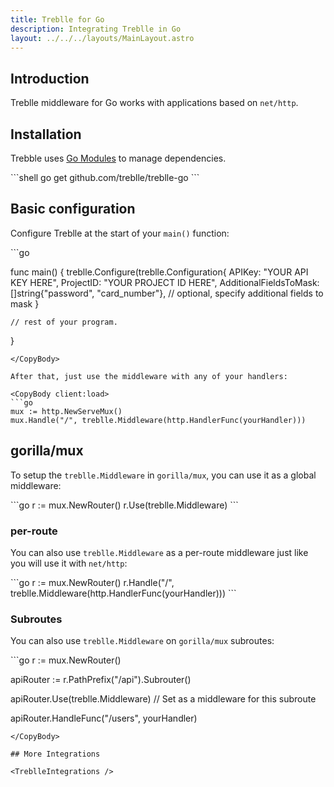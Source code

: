 ```yaml
---
title: Treblle for Go
description: Integrating Treblle in Go
layout: ../../../layouts/MainLayout.astro
---
```



## Introduction

Treblle middleware for Go works with applications based on `net/http`.

## Installation

Trebble uses [Go Modules](https://github.com/golang/go/wiki/Modules) to manage dependencies.

<CopyBody client:load>
  ```shell go get github.com/treblle/treblle-go ```
</CopyBody>

## Basic configuration

Configure Treblle at the start of your `main()` function:

<CopyBody client:load>
```go

func main() {
treblle.Configure(treblle.Configuration{
APIKey: "YOUR API KEY HERE",
ProjectID: "YOUR PROJECT ID HERE",
AdditionalFieldsToMask: []string{"password", "card_number"}, // optional, specify additional fields to mask
}

    // rest of your program.

}

````
</CopyBody>

After that, just use the middleware with any of your handlers:

<CopyBody client:load>
```go
mux := http.NewServeMux()
mux.Handle("/", treblle.Middleware(http.HandlerFunc(yourHandler)))
````

</CopyBody>

## gorilla/mux

To setup the `treblle.Middleware` in `gorilla/mux`, you can use it as a global middleware:

<CopyBody client:load>
  ```go r := mux.NewRouter() r.Use(treblle.Middleware) ```
</CopyBody>

### per-route

You can also use `treblle.Middleware` as a per-route middleware just like you will use it with `net/http`:

<CopyBody client:load>
  ```go r := mux.NewRouter() r.Handle("/",
  treblle.Middleware(http.HandlerFunc(yourHandler))) ```
</CopyBody>

### Subroutes

You can also use `treblle.Middleware` on `gorilla/mux` subroutes:

<CopyBody client:load>
```go
r := mux.NewRouter()

apiRouter := r.PathPrefix("/api").Subrouter()

apiRouter.Use(treblle.Middleware) // Set as a middleware for this subroute

apiRouter.HandleFunc("/users", yourHandler)

```
</CopyBody>

## More Integrations

<TreblleIntegrations />
```
